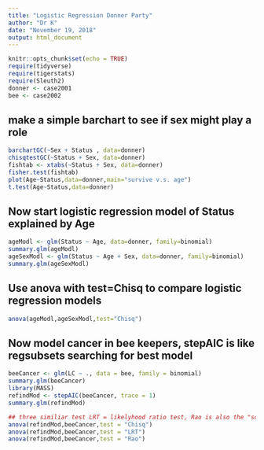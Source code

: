 ```yaml
---
title: "Logistic Regression Donner Party"
author: "Dr K"
date: "November 19, 2018"
output: html_document
---
```


```r
knitr::opts_chunk$set(echo = TRUE)
require(tidyverse)
require(tigerstats)
require(Sleuth2)
donner <- case2001
bee <- case2002
```

## make a simple barchart to see if sex might play a role  


```r
barchartGC(~Sex + Status , data=donner)
chisqtestGC(~Status + Sex, data=donner)
fishtab <- xtabs(~Status + Sex, data=donner)
fisher.test(fishtab)
plot(Age~Status,data=donner,main="survive v.s. age")
t.test(Age~Status,data=donner)
```
## Now start logistic regression model of Status explained by Age

```r
ageModl <- glm(Status ~ Age, data=donner, family=binomial)
summary.glm(ageModl)
ageSexModl <- glm(Status ~ Age + Sex, data=donner, family=binomial)
summary.glm(ageSexModl)
```
                   
## Use anova with test=Chisq to compare logistic regression models

```r
anova(ageModl,ageSexModl,test="Chisq")
```
## Now model cancer in bee keepers, stepAIC is like regsubsets searching for best model

```r
beeCancer <- glm(LC ~ ., data = bee, family = binomial)
summary.glm(beeCancer)
library(MASS)
refindMod <- stepAIC(beeCancer, trace = 1)
summary.glm(refindMod)
```
```r
## three similiar test LRT = likelyhood ratio test, Rao is also the "score" test - see statistical sleuth chap 20 and chap 21
anova(refindMod,beeCancer,test = "Chisq")
anova(refindMod,beeCancer,test = "LRT")
anova(refindMod,beeCancer,test = "Rao")
```

